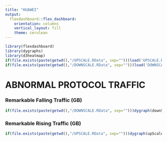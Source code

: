 ---
title: "HUAWEI"
output: 
  flexdashboard::flex_dashboard:
    orientation: columns
    vertical_layout: fill
    theme: cerulean
---

```{r setup, include=TRUE}
library(flexdashboard)
library(dygraphs)
library(d3heatmap)
if(file.exists(paste(getwd(),"/UPSCALE.RData", sep="")))load('UPSCALE.RData')
if(file.exists(paste(getwd(),"/DOWNSCALE.RData", sep="")))load('DOWNSCALE.RData')
```

ABNORMAL PROTOCOL TRAFFIC  
=============================

### Remarkable Falling Traffic (GB)
```{r}
if(file.exists(paste(getwd(),"/DOWNSCALE.RData", sep="")))dygraph(downScale_subset_ts)
```

### Remarkable Rising Traffic (GB)

```{r}
if(file.exists(paste(getwd(),"/UPSCALE.RData", sep="")))dygraph(upScale_subset_ts)
```